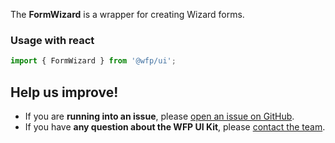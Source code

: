 The **FormWizard** is a wrapper for creating Wizard forms.

### Usage with react

```js
import { FormWizard } from '@wfp/ui';
```

## Help us improve!

- If you are **running into an issue**, please [open an issue on GitHub](https://github.com/wfp/ui/issues).
- If you have **any question about the WFP UI Kit**, please [contact the team](mailto:global.uikit@wfp.org).
